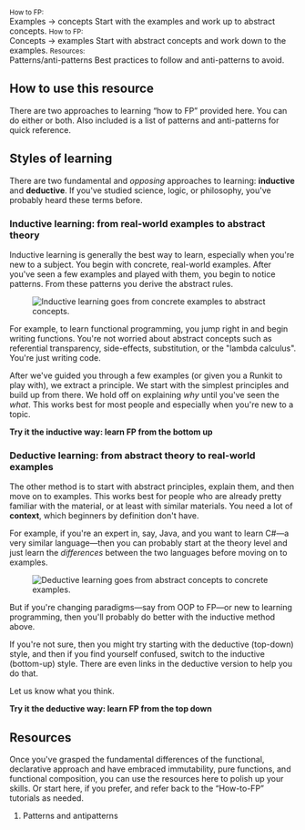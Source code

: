 
<Cards>
  <Card>
    <CardImage name='inductive-simplified.png' to='/inductive/' />
    <CardTitle>
      <small>How to FP:</small><br/>
      <Link to='/inductive/' aria-label='Bottom-up FP'>Examples &rarr; concepts</Link> 
    </CardTitle>
    <CardDescription>
      Start with the examples and work up to abstract concepts.
    </CardDescription>
  </Card>
  <Card>
    <CardImage name='deductive-simplified.png' to='/deductive/' />
    <CardTitle>
      <small>How to FP:</small><br/>
      <Link to='/deductive/' aria-label='Top-down FP'>Concepts &rarr; examples</Link>
    </CardTitle>
    <CardDescription>
      Start with abstract concepts and work down to the examples.
    </CardDescription>
  </Card>
  <Card>
    <CardImage name='pattern.jpg' to='/patterns-antipatterns/' />
    <CardTitle>
      <small>Resources:</small><br/>
      <Link to='/patterns-antipatterns/' aria-label='Patterns and antipatterns'>Patterns/anti-patterns</Link>
    </CardTitle>
    <CardDescription>
      Best practices to follow and anti-patterns to avoid.
    </CardDescription>
  </Card>
</Cards>

## How to use this resource

There are two approaches to learning &ldquo;how to FP&rdquo; provided here. You can do either or both. Also included is a list of patterns and anti-patterns for quick reference.

## Styles of learning

There are two fundamental and _opposing_ approaches to learning: **inductive** and **deductive**. If you've studied science, logic, or philosophy, you've probably heard these terms before.

### Inductive learning: from real-world examples to abstract theory

Inductive learning is generally the best way to learn, especially when you're new to a subject. You begin with concrete, real-world examples. After you've seen a few examples and played with them, you begin to notice patterns. From these patterns you derive the abstract rules.

<figure>
  <img
    src='images/inductive.png'
    alt='Inductive learning goes from concrete examples to abstract concepts.'
    style={{ border: '1px solid lightgray' }}
  />
</figure>

For example, to learn functional programming, you jump right in and begin writing functions. You're not worried about abstract concepts such as referential transparency, side-effects, substitution, or the "lambda calculus". You're just writing code.

After we've guided you through a few examples (or given you a Runkit to play with), we extract a principle. We start with the simplest principles and build up from there. We hold off on explaining _why_ until you've seen the _what_. This works best for most people and especially when you're new to a topic.

<Link to='/inductive/' aria-label='bottom-up fp'><strong>Try it the inductive way: learn FP from the bottom up</strong></Link>

### Deductive learning: from abstract theory to real-world examples

The other method is to start with abstract principles, explain them, and then move on to examples. This works best for people who are already pretty familiar with the material, or at least with similar materials. You need a lot of **context**, which beginners by definition don't have.

For example, if you're an expert in, say, Java, and you want to learn C#&mdash;a very similar language&mdash;then you can probably start at the theory level and just learn the _differences_ between the two languages before moving on to examples.

<figure>
  <img
    src='images/deductive.png'
    alt='Deductive learning goes from abstract concepts to concrete examples.'
    style={{ border: '1px solid lightgray' }}
  />
</figure>

But if you're changing paradigms&mdash;say from OOP to FP&mdash;or new to learning programming, then you'll probably do better with the inductive method above.

If you're not sure, then you might try starting with the deductive (top-down) style, and then if you find yourself confused, switch to the inductive (bottom-up) style. There are even links in the deductive version to help you do that.

Let us know what you think.

<Link to='/deductive/' aria-label='top-down fp'><strong>Try it the deductive way: learn FP from the top down</strong></Link>

## Resources

Once you've grasped the fundamental differences of the functional, declarative approach and have embraced immutability, pure functions, and functional composition, you can use the resources here to polish up your skills. Or start here, if you prefer, and refer back to the &ldquo;How-to-FP&rdquo; tutorials as needed.

1. <Link to='/patterns-antipatterns/' aria-label='Patterns and antipatterns'>Patterns and antipatterns</Link>

